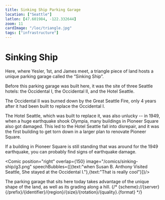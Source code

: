 ```yaml
---
title: Sinking Ship Parking Garage
location: ["Seattle"]
latlon: [47.601984, -122.332644]
zoom: 11
cardImage: "/loc/triangle.jpg"
tags: ["infrastructure"]
---
```



# Sinking Ship

<LOCItem linkOut="https://www.loc.gov/item/75696663/" image="/loc/triangle.jpg" caption="Map of Seattle in 1891"/>

Here, where Yesler, 1st, and James meet, a triangle piece of land hosts a unique parking garage called the “Sinking Ship”.

Before this parking garage was built here, it was the site of three Seattle hotels: the Occidental I, the Occidental II, and the Hotel Seattle.

<LOCItem linkOut="https://www.loc.gov/resource/gdcmassbookdig.seattlememories00redf/?sp=21" image="/loc/occidental.png" caption="Occidental Hotel"/>
<Comic position="right" speechBubbles={[{ text: '*This* was the first "fancy" hotel in Seattle.' }]} image="/comics/sinking-ship/g1.png" overlap={150} absoluteHeight={60}/>
<LOCItem linkOut="https://www.loc.gov/resource/gdcmassbookdig.metropolitanseat00unse/?sp=19&r=-0.073,0.224,0.854,0.482,0" image="/loc/seattle/seattle-hotel.png"/>
<Comic overlap={150} speechBubbles={[{ text: 'But it’s cursed! how many hotels stood here before?' }]} image="/comics/sinking-ship/g2.png"/>
<Comic speechBubbles={[{ text: '...' },{text:"Three..."}]} position="right"/>
<Comic speechBubbles={[{ text: 'And how many got taken out by disasters?' }]} position="left"/>
<Comic speechBubbles={[{ text: '...two...' }]} position="right"/>
<Comic speechBubbles={[{ text: 'And tell me, how many hotels are standing there now?' }]} position="left"/>
<Comic speechBubbles={[{ text: 'none :(' }]} position="right"/>
<LOCItem linkOut="https://www.loc.gov/resource/sn86071999/1949-04-16/ed-1/?sp=1" image="/loc/hotel-earthquake.png" caption="April 16, 1949"/>

The Occidental II was burned down by the Great Seattle Fire, only 4 years after it had been built to replace the Occidental I.

The Hotel Seattle, which was built to replace it, was also unlucky -- in 1949, when a huge earthquake shook Olympia, many buildings in Pioneer Square also got damaged. This led to the Hotel Seattle fall into disrepair, and it was the first building to get torn down in a larger plan to renovate Pioneer Square.

If a building in Pioneer Square is still standing that was around for the 1949 earthquake, you can probably find signs of earthquake damage.

<LOCItem linkOut="https://www.loc.gov/item/75696663/" image="/loc/susan-journal.png" caption="Page from Susan B. Anthony's journal"/>
 
 <Comic position="right" overlap={150} image="/comics/sinking-ship/g3.png" speechBubbles={[{text:"when Susan B. Anthony Visited Seattle, She stayed at the Occidental I."},{text:"That is really cool"}]}/>

 The parking garage that sits here today takes advantage of the unique shape of the land, as well as its grading along a hill.
{/* {scheme}://{server}{/prefix}/{identifier}/{region}/{size}/{rotation}/{quality}.{format} */}